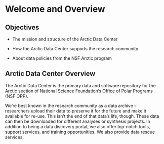 # Welcome and Overview {.unnumbered}

## Objectives

-   The mission and structure of the Arctic Data Center

-   How the Arctic Data Center supports the research community

-   About data policies from the NSF Arctic program

## Arctic Data Center Overview

The Arctic Data Center is the primary data and software repository for the Arctic section of National Science Foundation's Office of Polar Programs (NSF OPP).

We're best known in the research community as a data archive -- researchers upload their data to preserve it for the future and make it available for re-use. This isn't the end of that data's life, though. These data can then be downloaded for different analyses or synthesis projects. In addition to being a data discovery portal, we also offer top-notch tools, support services, and training opportunities. We also provide data rescue services.
